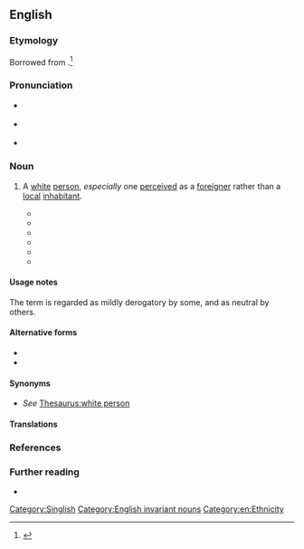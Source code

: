 ==English==
{{was wotd|2018|August|9}}

===Etymology===
Borrowed from {{bor|en|nan|紅毛|tr=[[âng-mô]]||lit=red hair|person of Western descent}}.<ref>{{R:Oxford Dictionaries Online}}</ref>

===Pronunciation===
* {{a|RP}} {{IPA|/ˌaŋ ˈməʊ/|lang=en}}
* {{a|GA}} {{IPA|/ˌaŋ ˈmoʊ/|lang=en}}
* {{a|Singapore}} {{IPA|/ˈɑŋ ˈmoʊ/|lang=en}}

===Noun===
{{en-noun|ang moh|s|head=ang moh}}

# {{lb|en|Singapore|Malaysia|informal|possibly|mildly|derogatory}} A [[white#Adjective|white]] [[person]], ''especially'' one [[perceive]]d as a [[foreigner]] rather than a [[local#Adjective|local]] [[inhabitant]]. {{defdate|from 19th c.}}
#* {{quote-book|author=Neil Humphreys|authorlink=Neil Humphreys|chapter=|title=Notes from an Even Smaller Island|location=Singapore|publisher=Times Books International|year=2001|isbn=978-981-232-176-3|title2=Notes from an Even Smaller Island: Singapore through a Young Brit’s Eyes|location2=Singapore|publisher2=[[w:Marshall Cavendish|Marshall Cavendish Editions]]|year2=2004 (2005 printing)|page2=208|pageurl2=https://books.google.com/books?id=S4Daxsb2SIoC&pg=PA208|isbn2=978-981-232-797-0|passage=Apart from skin colour, I have nothing in common with these Caucasians. To be honest, I have very little in common with the expatriates who live in Singapore either. For a start, most of the '''ang mohs''' that live here, particularly the ones from Britain, tend to come from the upper-middle classes.}}
#* {{quote-book|author=Dawn Farnham|chapter=23|chapterurl=https://books.google.com/books?id=vbSJAAAAQBAJ&pg=PT77|title=The Red Thread: A Chinese Tale of Love and Fate in 1830s Singapore|series=The Straits Quartet|seriesvolume=1|location=Singapore|publisher={{w|Monsoon Books}}|year=2007|isbn=978-981-05-7567-0|passage=Zhen decided he liked Robert, although the Englishman smiled too much. Perhaps this was the '''''ang mo''''' way. In China, if a man smiled too much he was considered effeminate, but Zhen noticed that Baba Tan was completely at ease with them and laughed and smiled more in their company than when he was with the Chinese.}}
#* {{quote-book|author=Shirley Geok-lin Lim|authorlink=Shirley Geok-lin Lim|chapter=8|title=Joss and Gold|location=Singapore|publisher=[[w:Marshall Cavendish|Marshall Cavendish Editions]]|year=2010|page=254|pageurl=https://books.google.com/books?id=pSKJAAAAQBAJ&pg=PA254|isbn=978-981-4302-11-1|passage=Suyin recognized him immediately—the tall, uncomfortable-looking white man, the '''''ang moh''''' standing guard by the only unoccupied table in the cafe.}}
#* {{quote-book|author=Edmund M. Schirmer|chapter=Finding Home Again|title=When there were Tigers in Singapore: A Family Saga of the Japanese Occupation|location=Singapore|publisher=[[w:Marshall Cavendish|Marshall Cavendish Editions]]|year=2011|page=38|pageurl=https://books.google.com/books?id=lfuIAAAAQBAJ&pg=PA38|isbn=978-981-4398-17-6|passage=[H]e attracted the attention of a food vendor and pointed at a pot consisting of different cuts of meat stewed in a dark soy sauce broth, served with flat rice noodles on the side. The food vendors, or hawkers, smiled at each other beatifically while ladling out the hot soup and meat in a bowl. They were probably thinking something on the lines of, "The stupid '''''angmoh''''' doesn't know what he is about to eat!" '''''Angmoh''''', literally meaning "red hair," is the Hokkien Chinese collective term for Caucasians.}}
#* {{quote-journal|author=Wong Wei Han|quotee=Stephen Krempl|title=One bold move catapulted him to global stage: Man who heads his own HR consulting firm believes his willingness to stand out from the crowd and be counted was key to his success|url=http://www.straitstimes.com/business/one-bold-move-catapulted-him-to-global-stage|archiveurl=https://web.archive.org/web/20150901212302/http://www.straitstimes.com/business/one-bold-move-catapulted-him-to-global-stage|archivedate=1 September 2015|newspaper={{w|The Straits Times}}|location=Singapore|date=1 August 2015|passage=With my kind of career and background, I have the best of both worlds. You can't tell me I'm that '''ang moh''' (Caucasian) who doesn't understand. I'm the Asian who's been through the same challenges, and I would show you how to overcome them.}}
#* {{quote-book|author=Gwee Li Sui|authorlink=Gwee Li Sui|chapter=England|title=Spiaking Singlish: A Companion to how Singaporeans Communicate|location=Singapore|publisher=[[w:Marshall Cavendish|Marshall Cavendish Editions]]|year=2017|pages=67–68|pageurl=https://books.google.com/books?id=QOBBDwAAQBAJ&pg=PT67|isbn=978-981-4794-18-3|passage="'''Ang moh'''"  is still used today with an implicit sense of the cultural power '''ang mohs''' wield in postcolonial Singapore, whether we admit it anot.<!--not an error-->}}

====Usage notes====
The term is regarded as mildly derogatory by some, and as neutral by others.

====Alternative forms====
* {{l|en|angmoh}}
* {{l|en|ang mo}}

====Synonyms====
* ''See'' [[Thesaurus:white person]]

====Translations====
{{trans-see|white person|white}}

===References===
<references />

===Further reading===
* {{pedia|ang mo}}

[[Category:Singlish]]
[[Category:English invariant nouns]]
[[Category:en:Ethnicity]]